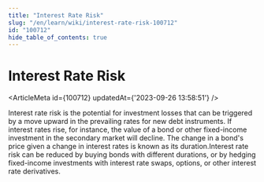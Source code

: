 ```yaml
---
title: "Interest Rate Risk"
slug: "/en/learn/wiki/interest-rate-risk-100712"
id: "100712"
hide_table_of_contents: true
---
```



# Interest Rate Risk

<ArticleMeta id={100712} updatedAt={'2023-09-26 13:58:51'} />
<div className='border-solid border-b border-t-0 my-4 border-[var(--ifm-color-gray-300)]' />

Interest rate risk is the potential for investment losses that can be triggered by a move upward in the prevailing rates for new debt instruments. If interest rates rise, for instance, the value of a bond or other fixed-income investment in the secondary market will decline. The change in a bond's price given a change in interest rates is known as its duration.Interest rate risk can be reduced by buying bonds with different durations, or by hedging fixed-income investments with interest rate swaps, options, or other interest rate derivatives.
